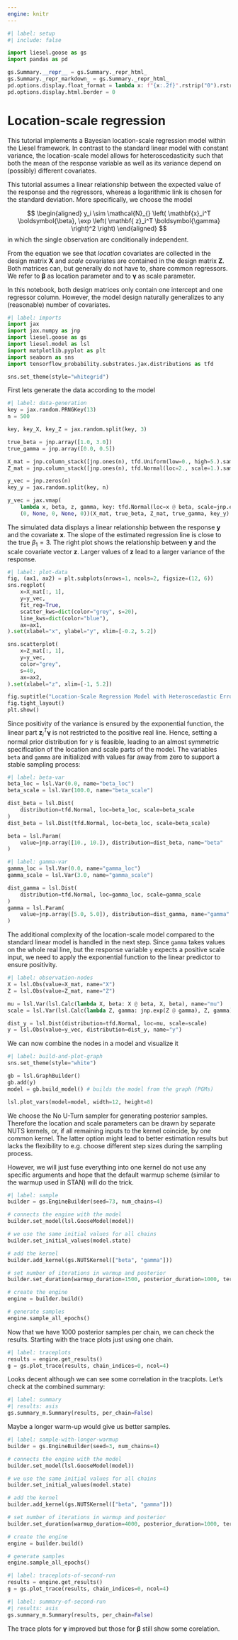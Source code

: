 ```yaml
---
engine: knitr
---
```


```python
#| label: setup
#| include: false

import liesel.goose as gs
import pandas as pd

gs.Summary.__repr__ = gs.Summary._repr_html_
gs.Summary._repr_markdown_ = gs.Summary._repr_html_
pd.options.display.float_format = lambda x: f"{x:.2f}".rstrip("0").rstrip(".")
pd.options.display.html.border = 0
```

# Location-scale regression

This tutorial implements a Bayesian location-scale regression model within the Liesel framework.
In contrast to the standard linear model with constant variance, the location-scale model allows for heteroscedasticity such that both the mean of the response variable as well as its variance depend on (possibly) different covariates.

This tutorial assumes a linear relationship between the expected value of the response and the regressors, whereas a logarithmic link is chosen for the standard deviation.
More specifically, we choose the model

$$
\begin{aligned}
y_i \sim \mathcal{N}_{} \left( \mathbf{x}_i^T \boldsymbol{\beta}, \exp \left( \mathbf{ z}_i^T \boldsymbol{\gamma} \right)^2 \right)
\end{aligned}
$$
in which the single observation are conditionally independent.

From the equation we see that *location* covariates are collected in the design matrix $\mathbf{X}$ and *scale* covariates are contained in the design matrix $\mathbf{ Z}$. Both matrices can, but generally do not have to, share common regressors.
We refer to $\boldsymbol{\beta}$ as location parameter and to $\boldsymbol{\gamma}$ as scale parameter.

In this notebook, both design matrices only contain one intercept and one regressor column.
However, the model design naturally generalizes to any (reasonable) number of covariates.

```python
#| label: imports
import jax
import jax.numpy as jnp
import liesel.goose as gs
import liesel.model as lsl
import matplotlib.pyplot as plt
import seaborn as sns
import tensorflow_probability.substrates.jax.distributions as tfd

sns.set_theme(style="whitegrid")
```

First lets generate the data according to the model

```python
#| label: data-generation
key = jax.random.PRNGKey(13)
n = 500

key, key_X, key_Z = jax.random.split(key, 3)

true_beta = jnp.array([1.0, 3.0])
true_gamma = jnp.array([0.0, 0.5])

X_mat = jnp.column_stack([jnp.ones(n), tfd.Uniform(low=0., high=5.).sample(n, seed=key_X)])
Z_mat = jnp.column_stack([jnp.ones(n), tfd.Normal(loc=2., scale=1.).sample(n, seed=key_Z)])

y_vec = jnp.zeros(n)
key_y = jax.random.split(key, n)

y_vec = jax.vmap(
    lambda x, beta, z, gamma, key: tfd.Normal(loc=x @ beta, scale=jnp.exp(z @ gamma)).sample(seed=key),
    (0, None, 0, None, 0))(X_mat, true_beta, Z_mat, true_gamma, key_y)
```

The simulated data displays a linear relationship between the response $\mathbf{y}$ and the covariate $\mathbf{x}$.
The slope of the estimated regression line is close to the true $\beta_1 = 3$.
The right plot shows the relationship between $\mathbf{y}$ and the scale covariate vector $\mathbf{z}$.
Larger values of $\mathbf{ z}$ lead to a larger variance of the response.

```python
#| label: plot-data
fig, (ax1, ax2) = plt.subplots(nrows=1, ncols=2, figsize=(12, 6))
sns.regplot(
    x=X_mat[:, 1],
    y=y_vec,
    fit_reg=True,
    scatter_kws=dict(color="grey", s=20),
    line_kws=dict(color="blue"),
    ax=ax1,
).set(xlabel="x", ylabel="y", xlim=[-0.2, 5.2])

sns.scatterplot(
    x=Z_mat[:, 1],
    y=y_vec,
    color="grey",
    s=40,
    ax=ax2,
).set(xlabel="z", xlim=[-1, 5.2])

fig.suptitle("Location-Scale Regression Model with Heteroscedastic Error")
fig.tight_layout()
plt.show()
```

Since positivity of the variance is ensured by the exponential function, the linear part $\mathbf{z}_i^T \boldsymbol{\gamma}$ is not restricted to the positive real line.
Hence, setting a normal prior distribution for $\gamma$ is feasible, leading to an almost symmetric specification of the location and scale parts of the model.
The variables `beta` and `gamma` are initialized with values far away from zero to support a stable sampling process:

```python
#| label: beta-var
beta_loc = lsl.Var(0.0, name="beta_loc")
beta_scale = lsl.Var(100.0, name="beta_scale")

dist_beta = lsl.Dist(
    distribution=tfd.Normal, loc=beta_loc, scale=beta_scale
)
dist_beta = lsl.Dist(tfd.Normal, loc=beta_loc, scale=beta_scale)

beta = lsl.Param(
    value=jnp.array([10., 10.]), distribution=dist_beta, name="beta"
)
```

```python
#| label: gamma-var
gamma_loc = lsl.Var(0.0, name="gamma_loc")
gamma_scale = lsl.Var(3.0, name="gamma_scale")

dist_gamma = lsl.Dist(
    distribution=tfd.Normal, loc=gamma_loc, scale=gamma_scale
)
gamma = lsl.Param(
    value=jnp.array([5.0, 5.0]), distribution=dist_gamma, name="gamma"
)
```

The additional complexity of the location-scale model compared to the standard linear model is handled in the next step.
Since `gamma` takes values on the whole real line, but the response variable `y` expects a positive scale input, we need to apply the exponential function to the linear predictor to ensure positivity.

```python
#| label: observation-nodes
X = lsl.Obs(value=X_mat, name="X")
Z = lsl.Obs(value=Z_mat, name="Z")

mu = lsl.Var(lsl.Calc(lambda X, beta: X @ beta, X, beta), name="mu")
scale = lsl.Var(lsl.Calc(lambda Z, gamma: jnp.exp(Z @ gamma), Z, gamma), name="scale")

dist_y = lsl.Dist(distribution=tfd.Normal, loc=mu, scale=scale)
y = lsl.Obs(value=y_vec, distribution=dist_y, name="y")
```

We can now combine the nodes in a model and visualize it

```python
#| label: build-and-plot-graph
sns.set_theme(style="white")

gb = lsl.GraphBuilder()
gb.add(y)
model = gb.build_model() # builds the model from the graph (PGMs)

lsl.plot_vars(model=model, width=12, height=8)
```

We choose the No U-Turn sampler for generating posterior samples.
Therefore the location and scale parameters can be drawn by separate NUTS kernels, or, if all remaining inputs to the kernel coincide, by one common kernel.
The latter option might lead to better estimation results but lacks the flexibility to e.g. choose different step sizes during the sampling process.

However, we will just fuse everything into one kernel do not use any specific arguments and hope that the default warmup scheme (similar to the warmup used in STAN) will do the trick.

```python
#| label: sample
builder = gs.EngineBuilder(seed=73, num_chains=4)

# connects the engine with the model
builder.set_model(lsl.GooseModel(model))

# we use the same initial values for all chains
builder.set_initial_values(model.state)

# add the kernel
builder.add_kernel(gs.NUTSKernel(["beta", "gamma"]))

# set number of iterations in warmup and posterior
builder.set_duration(warmup_duration=1500, posterior_duration=1000, term_duration=500)

# create the engine
engine = builder.build()

# generate samples
engine.sample_all_epochs()
```

Now that we have 1000 posterior samples per chain, we can check the results. Starting with the trace plots just using one chain.

```python
#| label: traceplots
results = engine.get_results()
g = gs.plot_trace(results, chain_indices=0, ncol=4)
```

Looks decent although we can see some correlation in the tracplots. Let's check at the combined summary:

```python
#| label: summary
#| results: asis
gs.summary_m.Summary(results, per_chain=False)
```

Maybe a longer warm-up would give us better samples.

```python
#| label: sample-with-longer-warmup
builder = gs.EngineBuilder(seed=3, num_chains=4)

# connects the engine with the model
builder.set_model(lsl.GooseModel(model))

# we use the same initial values for all chains
builder.set_initial_values(model.state)

# add the kernel
builder.add_kernel(gs.NUTSKernel(["beta", "gamma"]))

# set number of iterations in warmup and posterior
builder.set_duration(warmup_duration=4000, posterior_duration=1000, term_duration=1000)

# create the engine
engine = builder.build()

# generate samples
engine.sample_all_epochs()
```

```python
#| label: traceplots-of-second-run
results = engine.get_results()
g = gs.plot_trace(results, chain_indices=0, ncol=4)
```

```python
#| label: summary-of-second-run
#| results: asis
gs.summary_m.Summary(results, per_chain=False)
```

The trace plots for $\boldsymbol{\gamma}$ improved but those for $\boldsymbol{\beta}$ still show some corelation.
